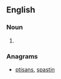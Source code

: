 ==English==

===Noun===
{{en-noun|sg=[[piss]]-[[ant]]}}

# {{alternative spelling of|[[pissant]]}}

===Anagrams===
* [[ptisans#English|ptisans]], [[spastin#English|spastin]]